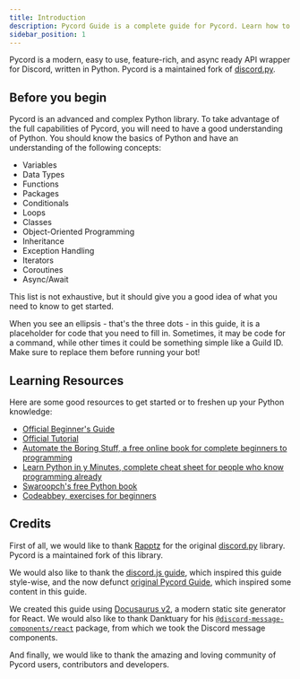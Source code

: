 ```yaml
---
title: Introduction
description: Pycord Guide is a complete guide for Pycord. Learn how to create Discord Bots today!
sidebar_position: 1
---
```


Pycord is a modern, easy to use, feature-rich, and async ready API wrapper for Discord, written in Python. Pycord is a maintained fork of [discord.py](https://github.com/Rapptz/discord.py).

## Before you begin

Pycord is an advanced and complex Python library. To take advantage of the full capabilities of Pycord, you will need to have a good understanding of Python. You should know the basics of Python and have an understanding of the following concepts:

- Variables
- Data Types
- Functions
- Packages
- Conditionals
- Loops
- Classes
- Object-Oriented Programming
- Inheritance
- Exception Handling
- Iterators
- Coroutines
- Async/Await

This list is not exhaustive, but it should give you a good idea of what you need to know to get started.

When you see an ellipsis - that's the three dots - in this guide, it is a placeholder for code that you need to fill in. Sometimes, it may be code for a command, while other times it could be something simple like a Guild ID. Make sure to replace them before running your bot!

## Learning Resources

Here are some good resources to get started or to freshen up your Python knowledge:

- [Official Beginner's Guide](https://wiki.python.org/moin/BeginnersGuide)
- [Official Tutorial](https://docs.python.org/3/tutorial/)
- [Automate the Boring Stuff, a free online book for complete beginners to programming](https://automatetheboringstuff.com/)
- [Learn Python in y Minutes, complete cheat sheet for people who know programming already](https://learnxinyminutes.com/docs/python3/)
- [Swaroopch's free Python book](http://python.swaroopch.com/)
- [Codeabbey, exercises for beginners](http://www.codeabbey.com/)

## Credits

First of all, we would like to thank [Rapptz](https://github.com/Rapptz) for the original [discord.py](https://pypi.org/project/discord.py) library. Pycord is a maintained fork of this library.

We would also like to thank the [discord.js guide](https://discordjs.guide), which inspired this guide style-wise, and the now defunct [original Pycord Guide](https://web.archive.org/web/20220813041929/https://namantech.me/pycord/), which inspired some content in this guide.

We created this guide using [Docusaurus v2](https://docusaurus.io), a modern static site generator for React. We would also like to thank Danktuary for his [`@discord-message-components/react`](https://www.npmjs.com/package/@discord-message-components/react) package, from which we took the Discord message components.

And finally, we would like to thank the amazing and loving community of Pycord users, contributors and developers.
